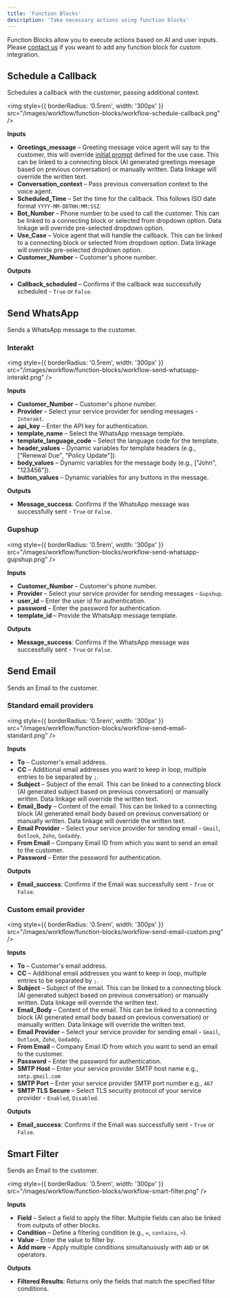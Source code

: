 ```yaml
---
title: 'Function Blocks'
description: 'Take necessary actions using function blocks'
---
```



Function Blocks allow you to execute actions based on AI and user inputs. Please [contact us](https://www.subverseai.com/contact-us) if you weant to add any function block for custom integration.

## Schedule a Callback
Schedules a callback with the customer, passing additional context.

<img
  style={{ borderRadius: '0.5rem', width: '300px' }}
  src="/images/workflow/function-blocks/workflow-schedule-callback.png"
/>

**Inputs**
- **Greetings_message** – Greeting message voice agent will say to the customer, this will override [initial prompt](http://localhost:3001/voice-agents/prompting#initial-prompt) defined for the use case. This can be linked to a connecting block (AI generated greetings meesage based on previous conversation) or manually written. Data linkage will override the written text.
- **Conversation_context** – Pass previous conversation context to the voice agent.
- **Scheduled_Time** – Set the time for the callback. This follows ISO date format `YYYY-MM-DDTHH:MM:SSZ`.
- **Bot_Number** – Phone number to be used to call the customer. This can be linked to a connecting block or selected from dropdown option. Data linkage will override pre-selected dropdown option.
- **Use_Case** – Voice agent that will handle the callback. This can be linked to a connecting block or selected from dropdown option. Data linkage will override pre-selected dropdown option.
- **Customer_Number** – Customer's phone number.

**Outputs**
- **Callback_scheduled** – Confirms if the callback was successfully scheduled - `True` or `False`.


## Send WhatsApp
Sends a WhatsApp message to the customer.

### Interakt

<img
  style={{ borderRadius: '0.5rem', width: '300px' }}
  src="/images/workflow/function-blocks/workflow-send-whatsapp-interakt.png"
/>

**Inputs**
- **Customer_Number** – Customer's phone number.
- **Provider** – Select your service provider for sending messages - `Interakt`.
- **api_key** – Enter the API key for authentication.
- **template_name** – Select the WhatsApp message template.
- **template_language_code** – Select the language code for the template.
- **header_values** – Dynamic variables for template headers (e.g., ["Renewal Due", "Policy Update"]).
- **body_values** – Dynamic variables for the message body (e.g., ["John", "123456"]).
- **button_values** – Dynamic variables for any buttons in the message.

**Outputs**
- **Message_success**: Confirms if the WhatsApp message was successfully sent - `True` or `False`.

### Gupshup

<img
  style={{ borderRadius: '0.5rem', width: '300px' }}
  src="/images/workflow/function-blocks/workflow-send-whatsapp-gupshup.png"
/>

**Inputs**
- **Customer_Number** – Customer's phone number.
- **Provider** – Select your service provider for sending messages - `Gupshup`.
- **user_id** – Enter the user id for authentication.
- **password** – Enter the password for authentication.
- **template_id** – Provide the WhatsApp message template.

**Outputs**
- **Message_success**: Confirms if the WhatsApp message was successfully sent - `True` or `False`.

## Send Email
Sends an Email to the customer.

### Standard email providers

<img
  style={{ borderRadius: '0.5rem', width: '300px' }}
  src="/images/workflow/function-blocks/workflow-send-email-standard.png"
/>

**Inputs**
- **To** – Customer's email address.
- **CC** – Additional email addresses you want to keep in loop, multiple entries to be separated by `;`.
- **Subject** – Subject of the email. This can be linked to a connecting block (AI generated subject based on previous conversation) or manually written. Data linkage will override the written text.
- **Email_Body** – Content of the email. This can be linked to a connecting block (AI generated email body based on previous conversation) or manually written. Data linkage will override the written text.
- **Email Provider** – Select your service provider for sending email - `Gmail`, `Outlook`, `Zoho`, `Godaddy`.
- **From Email** – Company Email ID from which you want to send an email to the customer. 
- **Password** – Enter the password for authentication.

**Outputs**
- **Email_success**: Confirms if the Email was successfully sent - `True` or `False`.

### Custom email provider

<img
  style={{ borderRadius: '0.5rem', width: '300px' }}
  src="/images/workflow/function-blocks/workflow-send-email-custom.png"
/>

**Inputs**
- **To** – Customer's email address.
- **CC** – Additional email addresses you want to keep in loop, multiple entries to be separated by `;`.
- **Subject** – Subject of the email. This can be linked to a connecting block (AI generated subject based on previous conversation) or manually written. Data linkage will override the written text.
- **Email_Body** – Content of the email. This can be linked to a connecting block (AI generated email body based on previous conversation) or manually written. Data linkage will override the written text.
- **Email Provider** – Select your service provider for sending email - `Gmail`, `Outlook`, `Zoho`, `Godaddy`.
- **From Email** – Company Email ID from which you want to send an email to the customer.
- **Password** – Enter the password for authentication.
- **SMTP Host** – Enter your service provider SMTP host name e.g., `smtp.gmail.com`
- **SMTP Port** – Enter your service provider SMTP port number e.g., `467`
- **SMTP TLS Secure** – Select TLS security protocol of your service provider - `Enabled`, `Disabled`.

**Outputs**
- **Email_success**: Confirms if the Email was successfully sent - `True` or `False`.


## Smart Filter
Sends an Email to the customer.

<img
  style={{ borderRadius: '0.5rem', width: '300px' }}
  src="/images/workflow/function-blocks/workflow-smart-filter.png"
/>

**Inputs**
- **Field** – Select a field to apply the filter. Multiple fields can also be linked from outputs of other blocks.
- **Condition** – Define a filtering condition (e.g., `=`, `contains`, `>`).
- **Value** – Enter the value to filter by.
- **Add more** – Apply multiple conditions simultanuously with `AND` or `OR` operators.

**Outputs**
- **Filtered Results**: Returns only the fields that match the specified filter conditions.
